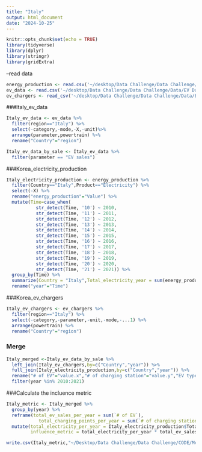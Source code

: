 ```yaml
---
title: "Italy"
output: html_document
date: "2024-10-25"
---
```


```r
knitr::opts_chunk$set(echo = TRUE)
library(tidyverse)
library(dplyr)
library(stringr)
library(gridExtra)

```

--read data

```r
energy_production <- read.csv('~/desktop/Data Challenge/Data Challenge/Data/Energy Production.csv')
ev_data <- read.csv('~/desktop/Data Challenge/Data Challenge/Data/EV Data - EV Data.csv')
ev_chargers <- read_csv('~/desktop/Data Challenge/Data Challenge/Data/EV Charging Stations - EV Chargers.csv')
```

###Italy_ev_data
```r
Italy_ev_data <- ev_data %>% 
  filter(region=="Italy") %>% 
  select(-category,-mode,-X,-unit)%>% 
  arrange(parameter,powertrain) %>% 
  rename("Country"="region")

Italy_ev_data_by_sale <- Italy_ev_data %>% 
  filter(parameter == "EV sales")
```

###Korea_electricity_production
```r
Italy_electricity_production <- energy_production %>% 
  filter(Country=="Italy",Product=="Electricity") %>% 
  select(-X) %>% 
  rename("energy_production"="Value") %>%
  mutate(Time=case_when(
           str_detect(Time, '10') ~ 2010,
           str_detect(Time, '11') ~ 2011,
           str_detect(Time, '12') ~ 2012,
           str_detect(Time, '13') ~ 2013,
           str_detect(Time, '14') ~ 2014,
           str_detect(Time, '15') ~ 2015,
           str_detect(Time, '16') ~ 2016,
           str_detect(Time, '17') ~ 2017,
           str_detect(Time, '18') ~ 2018,
           str_detect(Time, '19') ~ 2019,
           str_detect(Time, '20') ~ 2020,
           str_detect(Time, '21') ~ 2021)) %>% 
  group_by(Time) %>% 
  summarize(Country = "Italy",Total_electricity_year = sum(energy_production),Unit = 'GWh') %>% 
  rename("year"="Time")
```

###Korea_ev_chargers
```r
Italy_ev_chargers <- ev_chargers %>% 
  filter(region=="Italy") %>% 
  select(-category,-parameter,-unit,-mode,-...1) %>% 
  arrange(powertrain) %>% 
  rename("Country"="region")
```


### Merge
```r
Italy_merged <-Italy_ev_data_by_sale %>% 
  left_join(Italy_ev_chargers,by=c("Country","year")) %>% 
  full_join(Italy_electricity_production,by=c("Country","year")) %>% 
  rename("# of EV"="value.x","# of charging station"="value.y","EV type"="powertrain.x","charging station type"="powertrain.y") %>% 
  filter(year %in% 2010:2021)
```

###Calculate the incluence metric
```r
Italy_metric <- Italy_merged %>% 
  group_by(year) %>% 
  reframe(total_ev_sales_per_year = sum(`# of EV`),
            total_charging_points_per_year = sum(`# of charging station`) ) %>% 
  mutate(total_electricity_per_year = Italy_electricity_production$Total_electricity_year,
         influence_metric = total_electricity_per_year * total_ev_sales_per_year / total_charging_points_per_year)

write.csv(Italy_metric,"~/Desktop/Data Challenge/Data Challenge/CODE/Metrics/Italy_metric.csv",row.names = FALSE)
```